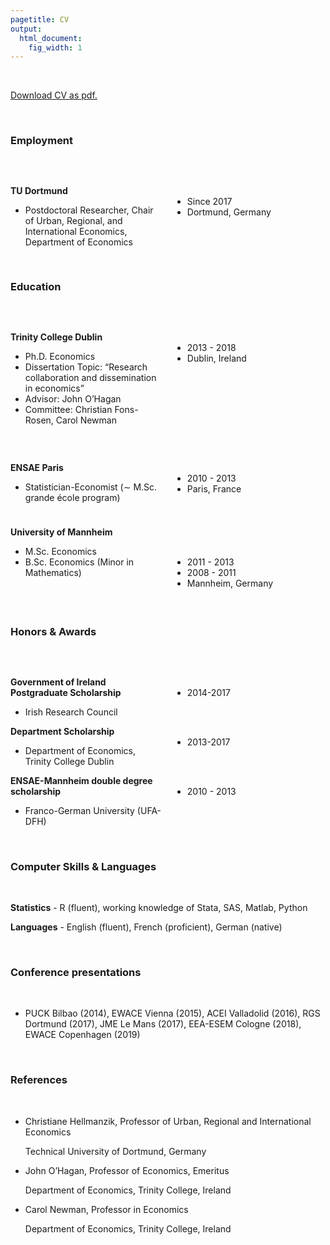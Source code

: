 ```yaml
---
pagetitle: CV
output:
  html_document:
    fig_width: 1
---
```

<br>

[Download CV as pdf.](files/CV_KULD_Lukas.pdf)

<br>

### Employment
   <br>
   
<style>
  .col2 {
    columns: 2 200px;         /* number of columns and width in pixels*/
    -webkit-columns: 2 200px; /* chrome, safari */
    -moz-columns: 2 200px;    /* firefox */
  }
</style>
 
 

<div class="col2">
**TU Dortmund**

 - Postdoctoral Researcher, Chair of Urban, Regional, and International Economics,
Department of Economics

<br>

  - Since 2017
  -  Dortmund, Germany
</div>

<br>


### Education
   <br>

<div class="col2">
**Trinity College Dublin**

 - Ph.D. Economics
 - Dissertation Topic: “Research collaboration and dissemination in economics”
  - Advisor: John O’Hagan
  - Committee: Christian Fons-Rosen, Carol Newman
  
<br>

  - 2013 - 2018
  - Dublin, Ireland
  
  
<br>
<br>
<br>
 </div>
 
<br>

<div class="col2">

**ENSAE Paris**

  - Statistician-Economist (∼ M.Sc. grande école program)


<br>


  - 2010 - 2013
  - Paris, France

</div>

<br>
<div class="col2">

**University of Mannheim**

  - M.Sc. Economics
  - B.Sc. Economics (Minor in Mathematics)

<br>

<br>

  - 2011 - 2013
  - 2008 - 2011
  - Mannheim, Germany

</div>

   <br>
   
### Honors & Awards
   <br>

<div class="col2">
**Government of Ireland Postgraduate Scholarship**
   
   - Irish Research Council
   
   <br>
   
   - 2014-2017
  
</div>

<div class="col2">
**Department Scholarship**
   
   - Department of Economics, Trinity College Dublin
   
   <br>
   
   - 2013-2017
  
</div>

 <div class="col2">
**ENSAE-Mannheim double degree scholarship**
   
   - Franco-German University (UFA-DFH)
   
   <br>
   
   - 2010 - 2013
  
</div>

   <br>
   
### Computer Skills & Languages
   <br>

**Statistics** 
 - R (fluent), working knowledge of Stata, SAS, Matlab, Python
  
**Languages** 
  - English (fluent), French (proficient), German (native)


<br>
     
### Conference presentations 
   <br>

  - PUCK Bilbao (2014), EWACE Vienna (2015), ACEI Valladolid (2016), RGS Dortmund (2017), JME Le Mans (2017), EEA-ESEM Cologne (2018), EWACE Copenhagen (2019)


   <br>
   
### References 
   <br>

- Christiane Hellmanzik, Professor of Urban, Regional and International Economics

  Technical University of Dortmund, Germany
  

- John O’Hagan, Professor of Economics, Emeritus

  Department of Economics, Trinity College, Ireland
  

- Carol Newman, Professor in Economics

  Department of Economics, Trinity College, Ireland
  




